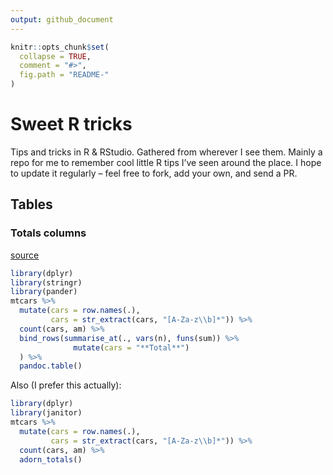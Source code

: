 ```yaml
---
output: github_document
---
```


```r
knitr::opts_chunk$set(
  collapse = TRUE,
  comment = "#>",
  fig.path = "README-"
)
```

# Sweet R tricks
Tips and tricks in R & RStudio. Gathered from wherever I see them. Mainly a repo for me to remember cool little R tips I've seen around the place. I hope to update it regularly -- feel free to fork, add your own, and send a PR.

## Tables

### Totals columns
[source](https://twitter.com/andrewheiss/status/973325552596664321?s=03)

```r
library(dplyr)
library(stringr)
library(pander)
mtcars %>% 
  mutate(cars = row.names(.),
         cars = str_extract(cars, "[A-Za-z\\b]*")) %>% 
  count(cars, am) %>% 
  bind_rows(summarise_at(., vars(n), funs(sum)) %>%
              mutate(cars = "**Total**")
  ) %>% 
  pandoc.table()
```

Also (I prefer this actually): 
```r
library(dplyr)
library(janitor)
mtcars %>% 
  mutate(cars = row.names(.),
         cars = str_extract(cars, "[A-Za-z\\b]*")) %>% 
  count(cars, am) %>% 
  adorn_totals()
```